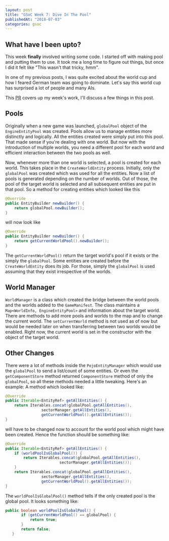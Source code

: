 ```yaml
---
layout: post
title: "GSoC Week 7: Dive In The Pool"
publishedAt: "2018-07-03"
categories: gsoc
---
```


## What have I been upto?

This week **finally** involved writing some code. I started off with making pool and putting them to use. It took me a long time to figure out things, but once I did it felt like "This wasn't that tricky, hmm".

In one of my previous posts, I was quite excited about the world cup and how I feared German team was going to dominate. Let's say this world cup has surprised a lot of people and many AIs.

This [PR](https://github.com/MovingBlocks/Terasology/pull/3417) covers up my week's work, I'll discuss a few things in this post.

## Pools

Originally when a new game was launched, `globalPool` object of the `EngineEntityPool` was created. Pools allow us to manage entities more distinctly and logically. All the entities created were simply put into this pool. That made sense if you're dealing with one world. But now with the introduction of multiple worlds, you need a different pool for each world and efficient interaction between the two pools as well.

Now, whenever more than one world is selected, a pool is created for each world. This takes place in the `CreateWorldEntity` process. Initially, only the `globalPool` was created which was used for all the entities. Now a list of pools is generated depending on the number of worlds. Out of those, the pool of the target world is selected and all subsequent entities are put in that pool.
So a method for creating entities which looked like this

```java
@Override
public EntityBuilder newBuilder() {
    return globalPool.newBuilder();
}
```

will now look like

```java
@Override
public EntityBuilder newBuilder() {
    return getCurrentWorldPool().newBuilder();
}
```

The `getCurrentWorldPool()` return the target world's pool if it exists or the simply the `globalPool`.
Some entities are created before the `CreateWorldEntity` does its job. For those, simply the `globalPool` is used assuming that they exist irrespective of the worlds.

## World Manager

`WorldManager` is a class which created the bridge between the world pools and the worlds added to the `GameManifest`. The class maintains a `Map<WorldInfo, EngineEntityPool>` and information about the target world. There are methods to add more pools and worlds to the map and to change the current world. The `setCurrentWorld` method is not used as of now but would be needed later on when transferring between two worlds would be enabled. Right now, the current world is set in the constructor with the object of the target world.

## Other Changes

There were a lot of methods inside the `PojoEntityManager` which would use the `globalPool` to send a list/count of some entities. Or even the `getComponentStore` method returned `ComponentStore` method of only the `globalPool`, so all these methods needed a little tweaking. Here's an example:
A method which looked like:

```java
@Override
public Iterable<EntityRef> getAllEntities() {
    return Iterables.concat(globalPool.getAllEntities(),
                sectorManager.getAllEntities(),
                getCurrentWorldPool().getAllEntities());
}
```

will have to be changed now to account for the world pool which might have been created. Hence the function should be something like:

```java
@Override
public Iterable<EntityRef> getAllEntities() {
    if (worldPoolIsGlobalPool()) {
        return Iterables.concat(globalPool.getAllEntities(),
                        sectorManager.getAllEntities());
    }
    return Iterables.concat(globalPool.getAllEntities(),
                sectorManager.getAllEntities(),
                getCurrentWorldPool().getAllEntities());
}
```

The `worldPoolIsGlobalPool()` method tells if the only created pool is the global pool. It looks something like:

```java
public boolean worldPoolIsGlobalPool() {
       if (getCurrentWorldPool() == globalPool) {
           return true;
       }
       return false;
   }
```

